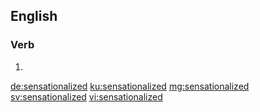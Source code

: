 ==English==

===Verb===
{{head|en|verb form}}

# {{en-past of|sensationalize}}

[[de:sensationalized]]
[[ku:sensationalized]]
[[mg:sensationalized]]
[[sv:sensationalized]]
[[vi:sensationalized]]